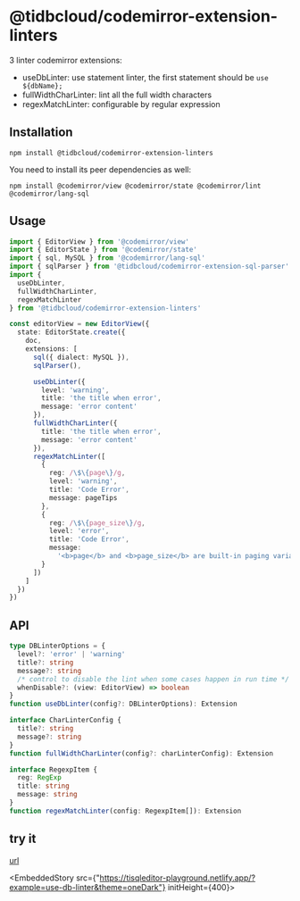 # @tidbcloud/codemirror-extension-linters

3 linter codemirror extensions:

- useDbLinter: use statement linter, the first statement should be `use ${dbName};`
- fullWidthCharLinter: lint all the full width characters
- regexMatchLinter: configurable by regular expression

## Installation

```shell
npm install @tidbcloud/codemirror-extension-linters
```

You need to install its peer dependencies as well:

```shell
npm install @codemirror/view @codemirror/state @codemirror/lint @codemirror/lang-sql
```

## Usage

```ts
import { EditorView } from '@codemirror/view'
import { EditorState } from '@codemirror/state'
import { sql, MySQL } from '@codemirror/lang-sql'
import { sqlParser } from '@tidbcloud/codemirror-extension-sql-parser'
import {
  useDbLinter,
  fullWidthCharLinter,
  regexMatchLinter
} from '@tidbcloud/codemirror-extension-linters'

const editorView = new EditorView({
  state: EditorState.create({
    doc,
    extensions: [
      sql({ dialect: MySQL }),
      sqlParser(),

      useDbLinter({
        level: 'warning',
        title: 'the title when error',
        message: 'error content'
      }),
      fullWidthCharLinter({
        title: 'the title when error',
        message: 'error content'
      }),
      regexMatchLinter([
        {
          reg: /\$\{page\}/g,
          level: 'warning',
          title: 'Code Error',
          message: pageTips
        },
        {
          reg: /\$\{page_size\}/g,
          level: 'error',
          title: 'Code Error',
          message:
            '<b>page</b> and <b>page_size</b> are built-in paging variables in the system, please replace the name of parameters.'
        }
      ])
    ]
  })
})
```

## API

```ts
type DBLinterOptions = {
  level?: 'error' | 'warning'
  title?: string
  message?: string
  /* control to disable the lint when some cases happen in run time */
  whenDisable?: (view: EditorView) => boolean
}
function useDbLinter(config?: DBLinterOptions): Extension

interface CharLinterConfig {
  title?: string
  message?: string
}
function fullWidthCharLinter(config?: charLinterConfig): Extension

interface RegexpItem {
  reg: RegExp
  title: string
  message: string
}
function regexMatchLinter(config: RegexpItem[]): Extension
```

## try it
[url](https://tisqleditor-playground.netlify.app/?example=use-db-linter&with_select=&theme=oneDark)


<EmbeddedStory src={"https://tisqleditor-playground.netlify.app/?example=use-db-linter&theme=oneDark"} initHeight={400}></EmbeddedStory>
